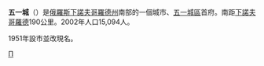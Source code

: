 {{about||其他同名地方|五一 (消歧义)}}
{{coord|54|52|N|43|48|E|display=title}}
'''五一城'''（{{lang-ru|Первома́йск}}）是[[俄羅斯|俄羅斯]][[下諾夫哥羅德州|下諾夫哥羅德州]]南部的一個城市、[[五一城區_(俄羅斯)|五一城區]]首府。南距[[下諾夫哥羅德|下諾夫哥羅德]]190公里。2002年人口15,094人。

1951年設市並改現名。

{{下諾夫哥羅德州城市}}

[[Category:下諾夫哥羅德州城市|П]]